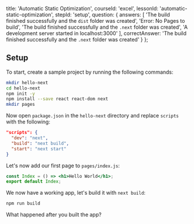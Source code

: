 
  title: 'Automatic Static Optimization',
  courseId: 'excel',
  lessonId: 'automatic-static-optimization',
  stepId: 'setup',
  question: {
    answers: [
      'The build finished successfully and the `dist` folder was created',
      'Error: No Pages to build',
      'The build finished successfully and the `.next` folder was created',
      'A development server started in localhost:3000'
    ],
    correctAnswer: 'The build finished successfully and the `.next` folder was created'
  }
};

## Setup

To start, create a sample project by running the following commands:

```bash
mkdir hello-next
cd hello-next
npm init -y
npm install --save react react-dom next
mkdir pages
```

Now open `package.json` in the `hello-next` directory and replace `scripts` with the following:

```json
"scripts": {
  "dev": "next",
  "build": "next build",
  "start": "next start"
}
```

Let's now add our first page to `pages/index.js`:

```jsx
const Index = () => <h1>Hello World</h1>;
export default Index;
```

We now have a working app, let's build it with `next build`:

```bash
npm run build
```

What happened after you built the app?

